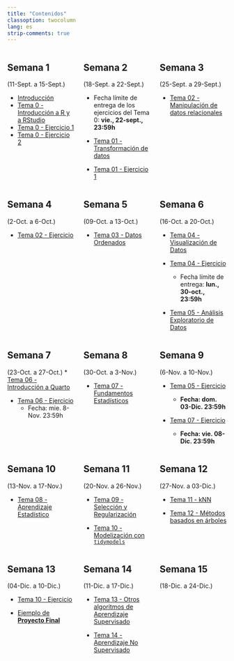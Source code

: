 ```yaml
---
title: "Contenidos"
classoption: twocolumn
lang: es
strip-comments: true
---
```



<!-- **********************************************************************  -->
:::: {.columns}

::: {.column width="33%"}
## Semana 1  
(11-Sept. a 15-Sept.)

  * [Introducción](docs/0Intro.qmd)
  * [Tema 0 - Introducción a R y a RStudio](docs/Tema00.qmd)
  * [Tema 0 - Ejercicio 1](docs/Tema00ej1.qmd)
  * [Tema 0 - Ejercicio 2](docs/Tema00ej2.qmd) 
  
:::


::: {.column width="33%"}

## Semana 2
(18-Sept. a 22-Sept.)


  * Fecha límite de entrega de los ejercicios del Tema 0: **vie., 22-sept., 23:59h**


  * [Tema 01 - Transformación de datos](docs/Tema01.qmd)
  * [Tema 01 - Ejercicio 1](docs/Tema01ej1.qmd)


:::


::: {.column width="33%"}

## Semana 3
(25-Sept. a 29-Sept.)


  * [Tema 02 - Manipulación de datos relacionales](docs/Tema02.qmd)

  
:::


::::

<!-- **********************************************************************  -->

:::: {.columns}

::: {.column width="33%"}

## Semana 4
(2-Oct. a 6-Oct.)

  * [Tema 02 - Ejercicio](docs/Tema02ej.qmd)
  
:::


::: {.column width="33%"}


## Semana 5
(09-Oct. a 13-Oct.)

  * [Tema 03 - Datos Ordenados](docs/Tema03.qmd)

:::


::: {.column width="33%"}

## Semana 6
(16-Oct. a 20-Oct.)

  * [Tema 04 - Visualización de Datos](docs/Tema04.qmd)
  
  * [Tema 04 - Ejercicio](docs/Tema04ej.qmd)
  
    - Fecha límite de entrega: **lun., 30-oct., 23:59h**

  * [Tema 05 - Análisis Exploratorio de Datos](docs/Tema05.qmd)

  
:::

::::


<!-- ********************************************************************** -->


:::: {.columns}

::: {.column width="33%"}

## Semana 7
(23-Oct. a 27-Oct.)
 * [Tema 06 - Introducción a Quarto](docs/Tema06.qmd) 
 
 * [Tema 06 - Ejercicio](docs/Tema06ej.qmd)
    - Fecha:  mie. 8-Nov. 23:59h 
 
:::

::: {.column width="33%"}


## Semana 8
(30-Oct. a 3-Nov.)

 * [Tema 07 - Fundamentos Estadísticos](docs/Tema07.qmd)

:::


::: {.column width="33%"}


## Semana 9
(6-Nov. a 10-Nov.)

 * [Tema 05 - Ejercicio](docs/Tema05ejWebScrap.qmd)
    - **Fecha:  dom. 03-Dic. 23:59h**

 * [Tema 07 - Ejercicio](docs/Tema07ej.qmd)

    - **Fecha:  vie. 08-Dic. 23:59h**


:::

::::


<!-- ********************************************************************** -->

:::: {.columns}

::: {.column width="33%"}

## Semana 10
(13-Nov. a 17-Nov.)
 
  * [Tema 08 - Aprendizaje Estadístico](docs/Tema08.qmd)


:::


::: {.column width="33%"}

## Semana 11
(20-Nov. a 26-Nov.)

  * [Tema 09 - Selección y Regularización](docs/Tema09.qmd)

  * [Tema 10 - Modelización con `tidymodels`](docs/Tema10.qmd)

:::


::: {.column width="33%"}
## Semana 12
(27-Nov. a 03-Dic.)

  * [Tema 11 - kNN](docs/Tema11.qmd)
  
  * [Tema 12 - Métodos basados en árboles](docs/Tema12.qmd)

:::

::::


<!-- ********************************************************************** -->

:::: {.columns}

::: {.column width="33%"}

## Semana 13
(04-Dic. a 10-Dic.)

  * [Tema 10 - Ejercicio](docs/Tema10ej.qmd)

  * [Ejemplo de **Proyecto Final**](docs/Proyect01.qmd)

:::

::: {.column width="33%"}
## Semana 14
(11-Dic. a 17-Dic.)

  * [Tema 13 - Otros algoritmos de Aprendizaje Supervisado](docs/Tema13.qmd)

  * [Tema 14 - Aprendizaje No Supervisado](docs/Tema14.qmd)
:::


::: {.column width="33%"}
## Semana 15
(18-Dic. a 24-Dic.)

:::

::::


<!--

-->
